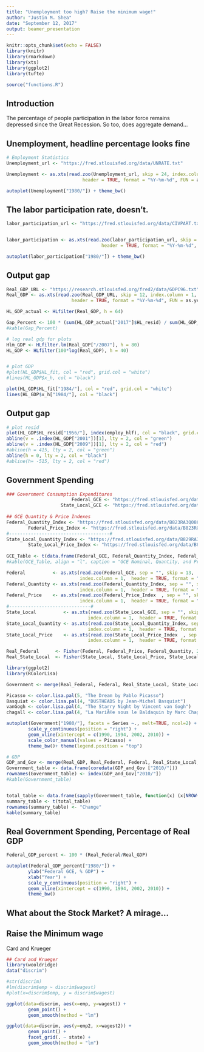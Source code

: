 ```yaml
---
title: "Unemployment too high? Raise the minimum wage!"
author: "Justin M. Shea"
date: "September 12, 2017"
output: beamer_presentation
---
```


```r
knitr::opts_chunk$set(echo = FALSE)
library(knitr)
library(rmarkdown)
library(xts)
library(ggplot2)
library(tufte)

source("functions.R")
```

## Introduction

The percentage of people participation in the labor force remains depressed since the Great Recession. So too, does aggregate demand...

## Unemployment, headline percentage looks fine


```r
# Employment Statistics
Unemployment_url <- "https://fred.stlouisfed.org/data/UNRATE.txt"

Unemployment <- as.xts(read.zoo(Unemployment_url, skip = 24, index.column = 1, 
                            header = TRUE, format = "%Y-%m-%d", FUN = as.yearmon))

autoplot(Unemployment["1980/"]) + theme_bw()

```

## The labor participation rate, doesn't.

```r
labor_participation_url <- "https://fred.stlouisfed.org/data/CIVPART.txt"


labor_participation <- as.xts(read.zoo(labor_participation_url, skip = 14, index.column = 1, 
                                   header = TRUE, format = "%Y-%m-%d", FUN = as.yearmon))

autoplot(labor_participation["1980/"]) + theme_bw()

```


## Output gap

```r
Real_GDP_URL <- "https://research.stlouisfed.org/fred2/data/GDPC96.txt"
Real_GDP <- as.xts(read.zoo(Real_GDP_URL, skip = 12, index.column = 1, 
                        header = TRUE, format = "%Y-%m-%d", FUN = as.yearqtr))

HL_GDP_actual <- HLfilter(Real_GDP, h = 64)

Gap_Percent <- 100 * (sum(HL_GDP_actual["2017"]$HL_resid) / sum(HL_GDP_actual["2017"]$x_h))
#kable(Gap_Percent)

# log real gdp for plots
Hlm_GDP <- HLfilter.lm(Real_GDP["/2007"], h = 80)
HL_GDP <- HLfilter(100*log(Real_GDP), h = 40)


# plot GDP
#plot(HL_GDP$HL_fit, col = "red", grid.col = "white")
#lines(HL_GDP$x_h, col = "black")

plot(HL_GDP$HL_fit["1984/"], col = "red", grid.col = "white")
lines(HL_GDP$x_h["1984/"], col = "black")
```

## Output gap
```r
# plot resid
plot(HL_GDP$HL_resid["1956/"], index(employ_hlf), col = "black", grid.col = "white")
abline(v = .index(HL_GDP["2001"])[1], lty = 2, col = "green")
abline(v = .index(HL_GDP["2009"])[1], lty = 2, col = "red")
#abline(h = 415, lty = 2, col = "green")
abline(h = 0, lty = 2, col = "black")
#abline(h= -515, lty = 2, col = "red")
```


## Government Spending
```r
### Government Consumption Expenditures
                        Federal_GCE <- "https://fred.stlouisfed.org/data/FGCE.txt"
                    State_Local_GCE <- "https://fred.stlouisfed.org/data/SLCE.txt"
                    
## GCE Quantity & Price Indexes
Federal_Quantity_Index <- "https://fred.stlouisfed.org/data/B823RA3Q086SBEA.txt"
        Federal_Price_Index <- "https://fred.stlouisfed.org/data/B823RG3Q086SBEA.txt"
#-------------------------------------#
State_Local_Quantity_Index <- "https://fred.stlouisfed.org/data/B829RA3Q086SBEA.txt"
        State_Local_Price_Index <- "https://fred.stlouisfed.org/data/B829RG3Q086SBEA.txt"
        
GCE_Table <- t(data.frame(Federal_GCE, Federal_Quantity_Index, Federal_Price_Index, State_Local_GCE, State_Local_Quantity_Index, State_Local_Price_Index))
#kable(GCE_Table, align = "l", caption = "GCE Nominal, Quantity, and Price index sources.")
```

```r
Federal          <- as.xts(read.zoo(Federal_GCE, sep = "", skip = 13, 
                           index.column = 1,  header = TRUE, format = "%Y-%m-%d", FUN = as.yearqtr))
Federal_Quantity <- as.xts(read.zoo(Federal_Quantity_Index, sep = "", skip = 13, 
                           index.column = 1,  header = TRUE, format = "%Y-%m-%d", FUN = as.yearqtr))
Federal_Price    <- as.xts(read.zoo(Federal_Price_Index  , sep = "", skip = 13, 
                           index.column = 1,  header = TRUE, format = "%Y-%m-%d", FUN = as.yearqtr))
#------------------------------# 
State_Local          <- as.xts(read.zoo(State_Local_GCE, sep = "", skip = 13, 
                              index.column = 1,  header = TRUE, format = "%Y-%m-%d", FUN = as.yearqtr))
State_Local_Quantity <- as.xts(read.zoo(State_Local_Quantity_Index, sep = "", skip = 13, 
                              index.column = 1,  header = TRUE, format = "%Y-%m-%d", FUN = as.yearqtr))
State_Local_Price    <- as.xts(read.zoo(State_Local_Price_Index  , sep = "", skip = 13, 
                              index.column = 1,  header = TRUE, format = "%Y-%m-%d", FUN = as.yearqtr))
```


```r
Real_Federal      <- Fisher(Federal, Federal_Price, Federal_Quantity, 249)
Real_State_Local  <- Fisher(State_Local, State_Local_Price, State_Local_Quantity, 249)
```

```r
library(ggplot2)
library(RColorLisa)

Government <- merge(Real_Federal, Federal, Real_State_Local, State_Local)

Picasso <- color.lisa.pal(5, "The Dream by Pablo Picasso")
Basquiat <- color.lisa.pal(4, "DUSTHEADS by Jean-Michel Basquiat")
vanGogh <- color.lisa.pal(4, "The Starry Night by Vincent van Gogh")
chagall <- color.lisa.pal(4, "La MariÃ©e sous le Baldaquin by Marc Chagall")

autoplot(Government["1980/"], facets = Series ~., melt=TRUE, ncol=2) +
        scale_y_continuous(position = "right") +
        geom_vline(xintercept = c(1990, 1994, 2002, 2010)) +
        scale_color_manual(values = Picasso) +
        theme_bw()+ theme(legend.position = "top")

```

```r
# GDP
GDP_and_Gov <- merge(Real_GDP, Real_Federal, Federal, Real_State_Local, State_Local)
Government_table <- data.frame(coredata(GDP_and_Gov ["2010/"]))
rownames(Government_table) <- index(GDP_and_Gov["2010/"]) 
#kable(Government_table)


total_table <- data.frame(sapply(Government_table, function(x) (x[NROW(x)] - x[1])))
summary_table <- t(total_table)
rownames(summary_table) <- "Change"
kable(summary_table)
```

## Real Government Spending, Percentage of Real GDP

```r
Federal_GDP_percent <- 100 * (Real_Federal/Real_GDP)

autoplot(Federal_GDP_percent["1980/"]) +
        ylab("Federal GCE, % GDP") +
        xlab("Year") +
        scale_y_continuous(position = "right") +
        geom_vline(xintercept = c(1990, 1994, 2002, 2010)) +
        theme_bw()
```


## What about the Stock Market? A mirage...



## Raise the Minimum wage

Card and Krueger
```r
## Card and Krueger
library(wooldridge)
data("discrim")

#str(discrim)
#lm(discrim$emp ~ discrim$wagest)
#plot(x=discrim$emp, y = discrim$wagest)

ggplot(data=discrim, aes(x=emp, y=wagest)) + 
        geom_point() +
        geom_smooth(method = "lm")

ggplot(data=discrim, aes(y=emp2, x=wagest2)) + 
        geom_point() +
        facet_grid(. ~ state) +
        geom_smooth(method = "lm")


```







